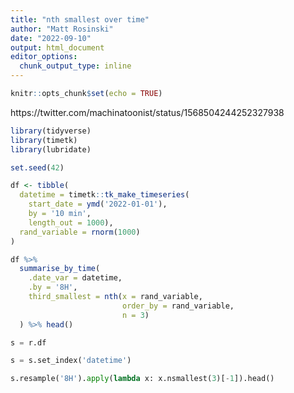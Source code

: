 ---
title: "nth smallest over time"
author: "Matt Rosinski"
date: "2022-09-10"
output: html_document
editor_options: 
  chunk_output_type: inline
---

```{r setup, include=FALSE}
knitr::opts_chunk$set(echo = TRUE)
```

https://twitter.com/machinatoonist/status/1568504244252327938

```{r}
library(tidyverse)
library(timetk)
library(lubridate)

set.seed(42)

df <- tibble(
  datetime = timetk::tk_make_timeseries(
    start_date = ymd('2022-01-01'),  
    by = '10 min', 
    length_out = 1000),
  rand_variable = rnorm(1000)
)
```


```{r}
df %>% 
  summarise_by_time(
    .date_var = datetime,
    .by = '8H', 
    third_smallest = nth(x = rand_variable, 
                         order_by = rand_variable, 
                         n = 3)
  ) %>% head()
```

```{python}

s = r.df

s = s.set_index('datetime')

s.resample('8H').apply(lambda x: x.nsmallest(3)[-1]).head()
```

